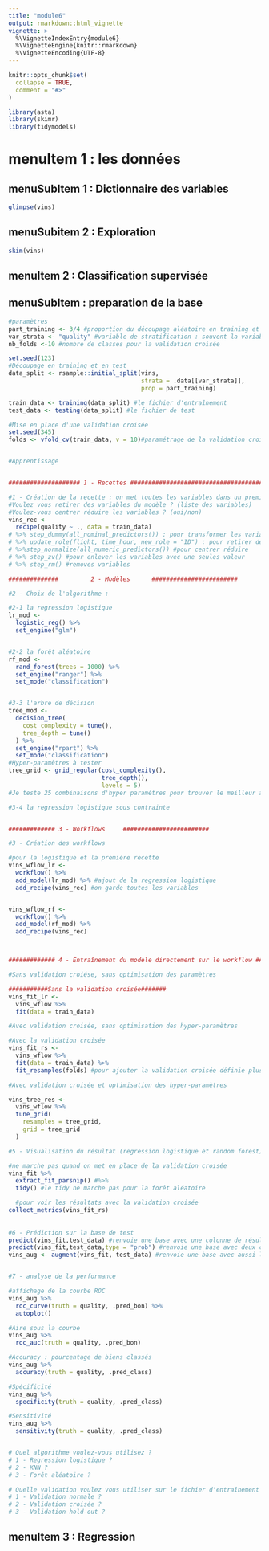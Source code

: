 ---
title: "module6"
output: rmarkdown::html_vignette
vignette: >
  %\VignetteIndexEntry{module6}
  %\VignetteEngine{knitr::rmarkdown}
  %\VignetteEncoding{UTF-8}
---

```{r, include = FALSE}
knitr::opts_chunk$set(
  collapse = TRUE,
  comment = "#>"
)
```


```{r setup}
library(asta)
library(skimr)
library(tidymodels)
```

# menuItem 1 : les données

## menuSubItem 1 : Dictionnaire des variables

```{r}
glimpse(vins)
```


## menuSubitem 2 : Exploration

```{r}
skim(vins)
```

## menuItem 2 : Classification supervisée

## menuSubItem : preparation de la base

```{r}
#paramètres
part_training <- 3/4 #proportion du découpage aléatoire en training et test
var_strata <- "quality" #variable de stratification : souvent la variable target
nb_folds <-10 #nombre de classes pour la validation croisée

set.seed(123)
#Découpage en training et en test
data_split <- rsample::initial_split(vins, 
                                     strata = .data[[var_strata]],
                                     prop = part_training)

train_data <- training(data_split) #le fichier d'entraînement
test_data <- testing(data_split) #le fichier de test

#Mise en place d'une validation croisée
set.seed(345)
folds <- vfold_cv(train_data, v = 10)#paramétrage de la validation croisée 


#Apprentissage


#################### 1 - Recettes #####################################

#1 - Création de la recette : on met toutes les variables dans un premier temps
#Voulez vous retirer des variables du modèle ? (liste des variables)
#Voulez-vous centrer réduire les variables ? (oui/non)
vins_rec <- 
  recipe(quality ~ ., data = train_data) 
# %>% step_dummy(all_nominal_predictors()) : pour transformer les variables nominales en indicatrices
# %>% update_role(flight, time_hour, new_role = "ID") : pour retirer des variables du modèle
# %>%step_normalize(all_numeric_predictors()) #pour centrer réduire
# %>% step_zv() #pour enlever les variables avec une seules valeur
# %>% step_rm() #removes variables

##############         2 - Modèles      ########################

#2 - Choix de l'algorithme :

#2-1 la regression logistique
lr_mod <- 
  logistic_reg() %>% 
  set_engine("glm")


#2-2 la forêt aléatoire
rf_mod <- 
  rand_forest(trees = 1000) %>% 
  set_engine("ranger") %>% 
  set_mode("classification")


#3-3 l'arbre de décision
tree_mod <- 
  decision_tree(
    cost_complexity = tune(),
    tree_depth = tune() 
  ) %>% 
  set_engine("rpart") %>% 
  set_mode("classification")
#Hyper-paramètres à tester
tree_grid <- grid_regular(cost_complexity(),
                          tree_depth(),
                          levels = 5)
#Je teste 25 combinaisons d'hyper paramètres pour trouver le meilleur arbre

#3-4 la regression logistique sous contrainte


############# 3 - Workflows     ########################

#3 - Création des workflows

#pour la logistique et la première recette
vins_wflow_lr <- 
  workflow() %>% 
  add_model(lr_mod) %>% #ajout de la regression logistique
  add_recipe(vins_rec) #on garde toutes les variables


vins_wflow_rf <- 
  workflow() %>% 
  add_model(rf_mod) %>% 
  add_recipe(vins_rec)



############# 4 - Entraînement du modèle directement sur le workflow #######

#Sans validation croiése, sans optimisation des paramètres

###########Sans la validation croisée#######
vins_fit_lr <- 
  vins_wflow %>% 
  fit(data = train_data) 

#Avec validation croisée, sans optimisation des hyper-paramètres

#Avec la validation croisée
vins_fit_rs <- 
  vins_wflow %>% 
  fit(data = train_data) %>% 
  fit_resamples(folds) #pour ajouter la validation croisée définie plus haut

#Avec validation croisée et optimisation des hyper-paramètres

vins_tree_res <- 
  vins_wflow %>% 
  tune_grid(
    resamples = tree_grid,
    grid = tree_grid
  )

#5 - Visualisation du résultat (regression logistique et random forest)

#ne marche pas quand on met en place de la validation croisée
vins_fit %>% 
  extract_fit_parsnip() #%>% 
  tidy() #le tidy ne marche pas pour la forêt aléatoire

  #pour voir les résultats avec la validation croisée
collect_metrics(vins_fit_rs)
  
  
#6 - Prédiction sur la base de test
predict(vins_fit,test_data) #renvoie une base avec une colonne de résultats 
predict(vins_fit,test_data,type = "prob") #renvoie une base avec deux colonnes de proba
vins_aug <- augment(vins_fit, test_data) #renvoie une base avec aussi les probas 


#7 - analyse de la performance

#affichage de la courbe ROC
vins_aug %>% 
  roc_curve(truth = quality, .pred_bon) %>% 
  autoplot()

#Aire sous la courbe
vins_aug %>% 
  roc_auc(truth = quality, .pred_bon)

#Accuracy : pourcentage de biens classés
vins_aug %>% 
  accuracy(truth = quality, .pred_class)

#Spécificité
vins_aug %>% 
  specificity(truth = quality, .pred_class)

#Sensitivité
vins_aug %>% 
  sensitivity(truth = quality, .pred_class)


# Quel algorithme voulez-vous utilisez ? 
# 1 - Regression logistique ? 
# 2 - KNN ?
# 3 - Forêt aléatoire ?

# Quelle validation voulez vous utiliser sur le fichier d'entraînement ? 
# 1 - Validation normale ?
# 2 - Validation croisée ?
# 3 - Validation hold-out ?


```


## menuItem 3 : Regression


